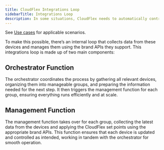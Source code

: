 ```yaml
---
title: CloudFlex Integrations Loop
sidebarTitle: Integrations Loop
description: In some situations, CloudFlex needs to automatically control devices that are supported individually.
---
```


See [Use cases](/pages/use-cases/end-users) for applicable scenarios.

To make this possible, there’s an internal loop that collects data from these devices and manages them using the brand APIs they support.
This integrations loop is made up of two main components:

## Orchestrator Function

The orchestrator coordinates the process by gathering all relevant devices, organizing them into manageable groups, and preparing the information needed for the next step. It then triggers the management function for each group, ensuring everything runs efficiently and at scale.

## Management Function

The management function takes over for each group, collecting the latest data from the devices and applying the CloudFlex set points using the appropriate brand APIs. This function ensures that each device is updated and controlled as intended, working in tandem with the orchestrator for smooth operation.